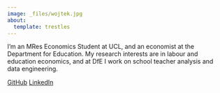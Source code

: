 ```yaml
---
image: _files/wojtek.jpg
about:
  template: trestles
---
```


I'm an MRes Economics Student at UCL, and an economist at the Department for
Education. My research interests are in labour and education economics, and at
DfE I work on school teacher analysis and data engineering.

::: {.custom-link-div}

[<i class="bi bi-github"></i> GitHub](https://github.com/wklimowicz)
[<i class="bi bi-linkedin"></i> LinkedIn](https://www.linkedin.com/in/wojciech-klimowicz-6a0b78168)
<!-- [<i class="bi bi-envelope"></i> Email](https://github.com/wklimowicz) -->

:::
